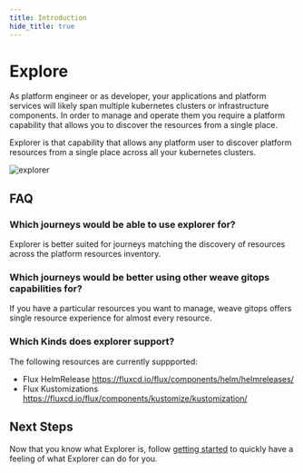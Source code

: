 ```yaml
---
title: Introduction
hide_title: true
---
```



# Explore <TierLabel tiers="Enterprise" />

<AlphaWarning/>

As platform engineer or as developer, your applications and platform services will likely span multiple kubernetes clusters
or infrastructure components.  In order to manage and operate them you require a platform capability that
allows you to discover the resources from a single place.

Explorer is that capability that allows any platform user to discover platform resources from a single place
across all your kubernetes clusters.

![explorer](imgs/explorer-ui.png)

## FAQ

### Which journeys would be able to use explorer for?

Explorer is better suited for journeys matching the discovery of resources across the platform resources inventory.

### Which journeys would be better using other weave gitops capabilities for?

If you have a particular resources you want to manage, weave gitops offers single resource experience
for almost every resource.

### Which Kinds does explorer support?

The following resources are currently suppported:

- Flux HelmRelease https://fluxcd.io/flux/components/helm/helmreleases/
- Flux Kustomizations https://fluxcd.io/flux/components/kustomize/kustomization/

## Next Steps

Now that you know what Explorer is, follow [getting started](../getting-started) to quickly have a feeling
of what Explorer can do for you.